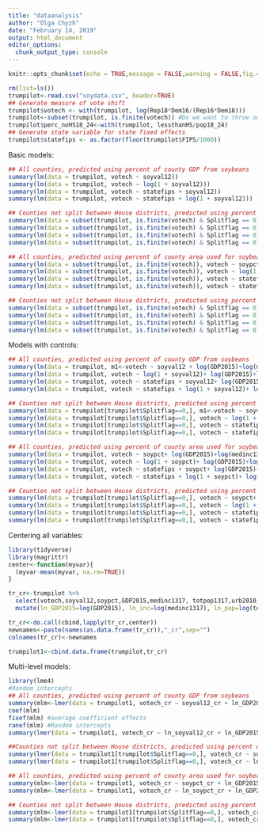 ```yaml
---
title: "dataanalysis"
author: "Olga Chyzh"
date: "February 14, 2019"
output: html_document
editor_options: 
  chunk_output_type: console
---
```

```r
knitr::opts_chunk$set(echo = TRUE,message = FALSE,warning = FALSE,fig.cap = "...")
```

```r
rm(list=ls())
trumpilot<-read.csv("soydata.csv", header=TRUE)
## Generate measure of vote shift
trumpilot$votech <- with(trumpilot, log(Rep18*Dem16/(Rep16*Dem18)))
trumpilot<-subset(trumpilot, is.finite(votech)) #Do we want to throw out all cases in which a major party candidate ran unopposed by the other major party candidate?
trumpilot$perc_noHS18_24<-with(trumpilot, lessthanHS/pop18_24)
## Generate state variable for state fixed effects
trumpilot$statefips <- as.factor(floor(trumpilot$FIPS/1000))

```

Basic models:
```r



## All counties, predicted using percent of county GDP from soybeans
summary(lm(data = trumpilot, votech ~ soyval12))
summary(lm(data = trumpilot, votech ~ log(1 + soyval12)))
summary(lm(data = trumpilot, votech ~ statefips + soyval12))
summary(lm(data = trumpilot, votech ~ statefips + log(1 + soyval12)))

## Counties not split between House districts, predicted using percent of county GDP from soybeans
summary(lm(data = subset(trumpilot, is.finite(votech) & Splitflag == 0), votech ~ soyval12))
summary(lm(data = subset(trumpilot, is.finite(votech) & Splitflag == 0), votech ~ log(1 + soyval12)))
summary(lm(data = subset(trumpilot, is.finite(votech) & Splitflag == 0), votech ~ statefips + soyval12))
summary(lm(data = subset(trumpilot, is.finite(votech) & Splitflag == 0), votech ~ statefips + log(1 + soyval12)))

## All counties, predicted using percent of county area used for soybean planting
summary(lm(data = subset(trumpilot, is.finite(votech)), votech ~ soypct))
summary(lm(data = subset(trumpilot, is.finite(votech)), votech ~ log(1 + soypct)))
summary(lm(data = subset(trumpilot, is.finite(votech)), votech ~ statefips + soypct))
summary(lm(data = subset(trumpilot, is.finite(votech)), votech ~ statefips + log(1 + soypct)))

## Counties not split between House districts, predicted using percent of county area used for soybean planting
summary(lm(data = subset(trumpilot, is.finite(votech) & Splitflag == 0), votech ~ soypct))
summary(lm(data = subset(trumpilot, is.finite(votech) & Splitflag == 0), votech ~ log(1 + soypct)))
summary(lm(data = subset(trumpilot, is.finite(votech) & Splitflag == 0), votech ~ statefips + soypct))
summary(lm(data = subset(trumpilot, is.finite(votech) & Splitflag == 0), votech ~ statefips + log(1 + soypct)))

```

Models with controls:
```r
## All counties, predicted using percent of county GDP from soybeans
summary(lm(data = trumpilot, m1<-votech ~ soyval12 + log(GDP2015)+log(medinc1317)+log(totpop1317)+urb2010+perclatino1317+trumpmarg))
summary(lm(data = trumpilot, votech ~ log(1 + soyval12)+ log(GDP2015)+log(medinc1317)+log(totpop1317)+urb2010+perclatino1317+trumpmarg))
summary(lm(data = trumpilot, votech ~ statefips + soyval12+ log(GDP2015)+log(medinc1317)+log(totpop1317)+urb2010+perclatino1317+trumpmarg))
summary(lm(data = trumpilot, votech ~ statefips + log(1 + soyval12)+ log(GDP2015)+log(medinc1317)+log(totpop1317)+urb2010+perclatino1317+trumpmarg))

## Counties not split between House districts, predicted using percent of county GDP from soybeans
summary(lm(data = trumpilot[trumpilot$Splitflag==0,], m1<-votech ~ soyval12 + log(GDP2015)+log(medinc1317)+log(totpop1317)+urb2010+perclatino1317+trumpmarg))
summary(lm(data = trumpilot[trumpilot$Splitflag==0,], votech ~ log(1 + soyval12)+ log(GDP2015)+log(medinc1317)+log(totpop1317)+urb2010+perclatino1317+trumpmarg))
summary(lm(data = trumpilot[trumpilot$Splitflag==0,], votech ~ statefips + soyval12+ log(GDP2015)+log(medinc1317)+log(totpop1317)+urb2010+perclatino1317+trumpmarg))
summary(lm(data = trumpilot[trumpilot$Splitflag==0,], votech ~ statefips + log(1 + soyval12)+ log(GDP2015)+log(medinc1317)+log(totpop1317)+urb2010+perclatino1317+trumpmarg))

## All counties, predicted using percent of county area used for soybean planting
summary(lm(data = trumpilot, votech ~ soypct+ log(GDP2015)+log(medinc1317)+log(totpop1317)+urb2010+perclatino1317+trumpmarg))
summary(lm(data = trumpilot, votech ~ log(1 + soypct)+ log(GDP2015)+log(medinc1317)+log(totpop1317)+urb2010+perclatino1317+trumpmarg))
summary(lm(data = trumpilot, votech ~ statefips + soypct+ log(GDP2015)+log(medinc1317)++log(totpop1317)+urb2010+perclatino1317+trumpmarg))
summary(lm(data = trumpilot, votech ~ statefips + log(1 + soypct)+ log(GDP2015)+log(medinc1317)+log(totpop1317)+urb2010+perclatino1317+trumpmarg))

## Counties not split between House districts, predicted using percent of county area used for soybean planting
summary(lm(data = trumpilot[trumpilot$Splitflag==0,], votech ~ soypct+ log(GDP2015)+log(medinc1317)+log(totpop1317)+urb2010+perclatino1317+trumpmarg))
summary(lm(data = trumpilot[trumpilot$Splitflag==0,], votech ~ log(1 + soypct)+ log(GDP2015)+log(medinc1317)+log(totpop1317)+urb2010+perclatino1317+trumpmarg))
summary(lm(data = trumpilot[trumpilot$Splitflag==0,], votech ~ statefips + soypct+ log(GDP2015)+log(medinc1317)++log(totpop1317)+urb2010+perclatino1317+trumpmarg))
summary(lm(data = trumpilot[trumpilot$Splitflag==0,], votech ~ statefips + log(1 + soypct)+ log(GDP2015)+log(medinc1317)+log(totpop1317)+urb2010+perclatino1317+trumpmarg))


```

Centering all variables:
```r
library(tidyverse)
library(magrittr)
center<-function(myvar){
  (myvar-mean(myvar, na.rm=TRUE))
}

tr_cr<-trumpilot %>% 
  select(votech,soyval12,soypct,GDP2015,medinc1317, totpop1317,urb2010,perclatino1317,trumpmarg)  %>% 
  mutate(ln_GDP2015=log(GDP2015), ln_inc=log(medinc1317), ln_pop=log(totpop1317), ln_soyval12=log(soyval12+1), ln_soypct=log(soypct+1)) 

tr_cr<-do.call(cbind,lapply(tr_cr,center))
newnames<-paste(names(as.data.frame(tr_cr)),"_cr",sep="")
colnames(tr_cr)<-newnames

trumpilot1<-cbind.data.frame(trumpilot,tr_cr)

```


Multi-level models:
```r
library(lme4)
#Random intercepts
## All counties, predicted using percent of county GDP from soybeans
summary(mlm<-lmer(data = trumpilot1, votech_cr ~ soyval12_cr + ln_GDP2015_cr+ln_inc_cr+totpop1317_cr+urb2010_cr+perclatino1317_cr+trumpmarg_cr + (1 | statefips)))
coef(mlm)
fixef(mlm) #average coefficient effects
ranef(mlm) #Random intercepts
summary(lmer(data = trumpilot1, votech_cr ~ ln_soyval12_cr + ln_GDP2015_cr+ln_inc_cr+totpop1317_cr+urb2010_cr+perclatino1317_cr+trumpmarg_cr + (1 | statefips)))

##Counties not split between House districts, predicted using percent of county GDP from soybeans
summary(lmer(data = trumpilot1[trumpilot$Splitflag==0,], votech_cr ~ soyval12_cr + ln_GDP2015_cr+ln_inc_cr+totpop1317_cr+urb2010_cr+perclatino1317_cr+trumpmarg_cr + (1 | statefips)))
summary(lmer(data = trumpilot1[trumpilot$Splitflag==0,], votech_cr ~ ln_soyval12_cr +ln_GDP2015_cr+ln_inc_cr+totpop1317_cr+urb2010_cr+perclatino1317_cr+trumpmarg_cr + (1 | statefips)))

## All counties, predicted using percent of county area used for soybean planting
summary(mlm<-lmer(data = trumpilot1, votech_cr ~ soypct_cr + ln_GDP2015_cr+ln_inc_cr+totpop1317_cr+urb2010_cr+perclatino1317_cr+trumpmarg_cr + (1 | statefips)))
summary(mlm<-lmer(data = trumpilot1, votech_cr ~ ln_soypct_cr + ln_GDP2015_cr+ln_inc_cr+totpop1317_cr+urb2010_cr+perclatino1317_cr+trumpmarg_cr + (1 | statefips)))

## Counties not split between House districts, predicted using percent of county area used for soybean planting
summary(mlm<-lmer(data = trumpilot1[trumpilot$Splitflag==0,], votech_cr ~ soypct_cr + ln_GDP2015_cr+ln_inc_cr+totpop1317_cr+urb2010_cr+perclatino1317_cr+trumpmarg_cr + (1 | statefips)))
summary(mlm<-lmer(data = trumpilot1[trumpilot$Splitflag==0,], votech_cr ~ ln_soypct_cr + ln_GDP2015_cr+ln_inc_cr+totpop1317_cr+urb2010_cr+perclatino1317_cr+trumpmarg_cr + (1 | statefips)))

```




